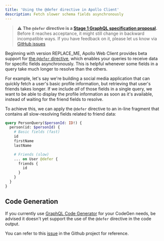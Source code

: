 ```yaml
---
title: 'Using the @defer directive in Apollo Client'
description: Fetch slower schema fields asynchronously
---
```


> ⚠️ **The `@defer` directive is a [Stage 1 GraphQL specification proposal](https://github.com/graphql/graphql-spec/blob/main/CONTRIBUTING.md#stage-1-proposal).** Before it reaches acceptance, it might still change in backward incompatible ways. If you have feedback on it, please let us know via [GitHub issues](https://github.com/apollographql/apollo-client/issues/new?assignees=&labels=&template=bug.md)

Beginning with version REPLACE_ME, Apollo Web Client provides beta support for [the `@defer` directive](https://github.com/graphql/graphql-wg/blob/main/rfcs/DeferStream.md), which enables your queries to receive data for specific fields asynchronously. This is helpful whenever some fields in a query take much longer to resolve than the others.

For example, let's say we're building a social media application that can quickly fetch a user's basic profile information, but retrieving that user's friends takes longer. If we include _all_ of those fields in a single query, we want to be able to display the profile information as soon as it's available, instead of waiting for the friend fields to resolve.

To achieve this, we can apply the `@defer` directive to an in-line fragment that contains all slow-resolving fields related to friend data:

```graphql
query PersonQuery($personId: ID!) {
  person(id: $personId) {
    # Basic fields (fast)
    id
    firstName
    lastName

    # Friends (slow)
    ... on User @defer {
      friends {
        id
      }
    }
  }
}
```

## Code Generation

If you currently use [GraphQL Code Generator](https://www.the-guild.dev/graphql/codegen) for your CodeGen needs, be advised it doesn't yet support the use of the `@defer` directive in the code output.

You can refer to this [issue](https://github.com/dotansimha/graphql-code-generator/issues/7885) in the Github project for reference.



